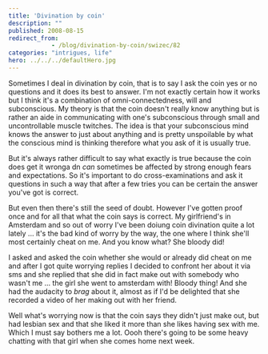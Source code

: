 ```yaml
---
title: 'Divination by coin'
description: ""
published: 2008-08-15
redirect_from: 
            - /blog/divination-by-coin/swizec/82
categories: "intrigues, life"
hero: ../../../defaultHero.jpg
---
```

Sometimes I deal in divination by coin, that is to say I ask the coin yes or no questions and it does its best to answer. I&#x27;m not exactly certain how it works but I think it&#x27;s a combination of omni-connectedness, will and subconscious. My theory is that the coin doesn&#x27;t really know anything but is rather an aide in communicating with one&#x27;s subconscious through small and uncontrollable muscle twitches. The idea is that your subconscious mind knows the answer to just about anything and is pretty unspoilable by what the conscious mind is thinking therefore what you ask of it is usually true.

But it&#x27;s always rather difficult to say what exactly is true because the coin does get it wronga dn _can_ sometimes be affected by strong enough fears and expectations. So it&#x27;s important to do cross-examinations and ask it questions in such a way that after a few tries you can be certain the answer you&#x27;ve got is correct.

But even then there&#x27;s still the seed of doubt. However I&#x27;ve gotten proof once and for all that what the coin says is correct. My girlfriend&#x27;s in Amsterdam and so out of worry I&#x27;ve been doiung coin divination quite a lot lately ... it&#x27;s the bad kind of worry by the way, the one where I think she&#x27;ll most certainly cheat on me. And you know what? She bloody did!

I asked and asked the coin whether she would or already did cheat on me and after I got quite worrying replies I decided to confront her about it via sms and she replied that she did in fact make out with somebody who wasn&#x27;t me ... the girl she went to amsterdam with! Bloody thing! And she had the audacity to _brag_ about it, almost as if I&#x27;d be delighted that she recorded a video of her making out with her friend.

Well what&#x27;s worrying now is that the coin says they didn&#x27;t just make out, but had lesbian sex and that she liked it more than she likes having sex with me. Which I must say bothers me a lot. Oooh there&#x27;s going to be some heavy chatting with that girl when she comes home next week.